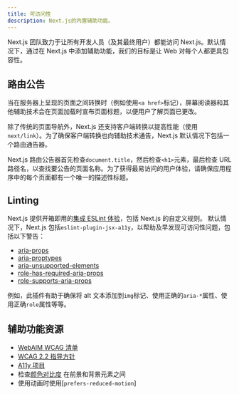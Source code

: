 ```yaml
---
title: 可访问性
description: Next.js的内置辅助功能。
---
```


Next.js 团队致力于让所有开发人员（及其最终用户）都能访问 Next.js。默认情况下，通过在 Next.js 中添加辅助功能，我们的目标是让 Web 对每个人都更具包容性。

## 路由公告

当在服务器上呈现的页面之间转换时（例如使用`<a href>`标记），屏幕阅读器和其他辅助技术会在页面加载时宣布页面标题，以便用户了解页面已更改。

除了传统的页面导航外，Next.js 还支持客户端转换以提高性能（使用`next/link`）。为了确保客户端转换也向辅助技术通告，Next.js 默认情况下包括一个路由通告器。

Next.js 路由公告器首先检查`document.title`，然后检查`<h1>`元素，最后检查 URL 路径名，以查找要公告的页面名称。为了获得最易访问的用户体验，请确保应用程序中的每个页面都有一个唯一的描述性标题。

## Linting

Next.js 提供开箱即用的[集成 ESLint 体验](/docs/pages/building-your-application/configuring/eslint)，包括 Next.js 的自定义规则。 默认情况下，Next.js 包括`eslint-plugin-jsx-a11y`，以帮助及早发现可访问性问题，包括以下警告：

- [aria-props](https://github.com/jsx-eslint/eslint-plugin-jsx-a11y/blob/HEAD/docs/rules/aria-props.md?rgh-link-date=2021-06-04T02%3A10%3A36Z)
- [aria-proptypes](https://github.com/jsx-eslint/eslint-plugin-jsx-a11y/blob/HEAD/docs/rules/aria-proptypes.md?rgh-link-date=2021-06-04T02%3A10%3A36Z)
- [aria-unsupported-elements](https://github.com/jsx-eslint/eslint-plugin-jsx-a11y/blob/HEAD/docs/rules/aria-unsupported-elements.md?rgh-link-date=2021-06-04T02%3A10%3A36Z)
- [role-has-required-aria-props](https://github.com/jsx-eslint/eslint-plugin-jsx-a11y/blob/HEAD/docs/rules/role-has-required-aria-props.md?rgh-link-date=2021-06-04T02%3A10%3A36Z)
- [role-supports-aria-props](https://github.com/jsx-eslint/eslint-plugin-jsx-a11y/blob/HEAD/docs/rules/role-supports-aria-props.md?rgh-link-date=2021-06-04T02%3A10%3A36Z)

例如，此插件有助于确保将 alt 文本添加到`img`标记、使用正确的`aria-*`属性、使用正确`role`属性等等。

## 辅助功能资源

- [WebAIM WCAG 清单](https://webaim.org/standards/wcag/checklist)
- [WCAG 2.2 指导方针](https://www.w3.org/TR/WCAG22/)
- [A11y 项目](https://www.a11yproject.com/)
- 检查[颜色对比度](https://developer.mozilla.org/docs/Web/Accessibility/Understanding_WCAG/Perceivable/Color_contrast) 在前景和背景元素之间
- 使用动画时使用[`prefers-reduced-motion`]
